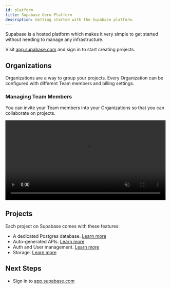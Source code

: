```yaml
---
id: platform
title: Supabase Gero Platform
description: Getting started with the Supabase platform.
---
```



Supabase is a hosted platform which makes it very simple to get started without needing to manage any infrastructure.

Visit [app.supabase.com](https://app.supabase.com) and sign in to start creating projects.

## Organizations

Organizations are a way to group your projects. Every Organization can be configured with different Team members and billing settings.

### Managing Team Members

You can invite your Team members into your Organizations so that you can collaborate on projects.

<video width="99%" muted playsInline controls="true">
<source src="/docs/videos/invite-team.mp4" type="video/mp4" muted playsInline />
</video>

## Projects

Each project on Supabase comes with these features:

- A dedicated Postgres database. [Learn more](/docs/guides/database)
- Auto-generated APIs.  [Learn more](/docs/guides/api)
- Auth and User management. [Learn more](/docs/guides/auth)
- Storage. [Learn more](/docs/guides/storage)

## Next Steps

- Sign in to [app.supabase.com](https://app.supabase.com)
